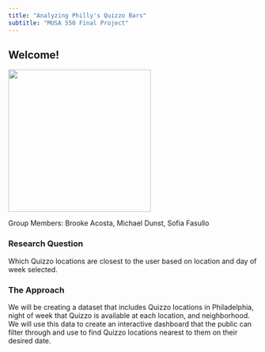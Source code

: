 ```yaml
---
title: "Analyzing Philly's Quizzo Bars"
subtitle: "MUSA 550 Final Project"
---
```


## Welcome!

![](images/62ffc6d7c0ad7.webp){height=3in}

Group Members: Brooke Acosta, Michael Dunst, Sofia Fasullo

### Research Question

Which Quizzo locations are closest to the user based on location and day of week selected. 

### The Approach

We will be creating a dataset that includes Quizzo locations in Philadelphia, night of week that Quizzo is available at each location, and neighborhood.  We will use this data to create an interactive dashboard that the public can filter through and use to find Quizzo locations nearest to them on their desired date.






 
